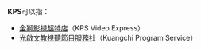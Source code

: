 '''KPS'''可以指：
*[[金獅影視超特店|金獅影視超特店]]（KPS Video Express）
*[[光啟文教視聽節目服務社|光啟文教視聽節目服務社]]（Kuangchi Program Service）
{{disambig|Cat=三字拉丁字母缩写消歧义}}
